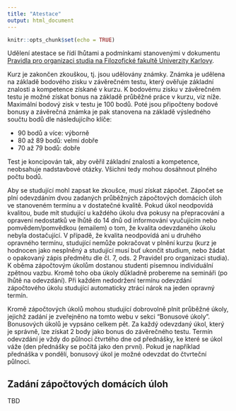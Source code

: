 ```yaml
---
title: "Atestace"
output: html_document
---
```


```r
knitr::opts_chunk$set(echo = TRUE)
```

Udělení atestace se řídí lhůtami a podmínkami stanovenými v dokumentu [Pravidla pro organizaci studia na Filozofické fakultě
Univerzity Karlovy](https://www.ff.cuni.cz/wp-content/uploads/2021/08/Pravidla_pro_organizaci_studia_FFUK_IV_uplne_zneni_z_28-5-2021_ucinne_od_1_10_2021-final-web.pdf). 

Kurz je zakončen zkouškou, tj. jsou udělovány známky. Známka je udělena na základě bodového zisku v závěrečném testu, který ověřuje základní znalosti a kompetence získané v kurzu. K bodovému zisku v závěrečném testu je možné získat bonus na základě průběžné práce v kurzu, viz níže. Maximální bodový zisk v testu je 100 bodů. Poté jsou připočteny bodové bonusy a závěrečná známka je pak stanovena na základě výsledného součtu bodů dle následujícího klíče:

- 90 bodů a více: výborně
- 80 až 89 bodů: velmi dobře
- 70 až 79 bodů: dobře

Test je koncipován tak, aby ověřil základní znalosti a kompetence, neobsahuje nadstavbové otázky. Všichni tedy mohou dosáhnout plného počtu bodů.  

Aby se studující mohl zapsat ke zkoušce, musí získat zápočet. Zápočet se plní odevzdáním dvou zadaných průběžných zápočtových domácích úloh ve stanoveném termínu a v dostatečné kvalitě. Pokud úkol neodpovídá kvalitou, bude mít studující u každého úkolu dva pokusy na přepracování a opravení nedostatků ve lhůtě do 14 dnů od informování vyučujícím nebo pomvědem/pomvědkou (emailem) o tom, že kvalita odevzdaného úkolu nebyla dostačující. V případě, že kvalita neodpovídá ani u druhého opravného termínu, studující nemůže pokračovat v plnění kurzu (kurz je hodnocen jako nesplněný a studující musí buť ukončit studium, nebo žádat o opakovaný zápis předmětu dle čl. 7, ods. 2 Pravidel pro organizaci studia). K oběma zápočtovým úkolům dostanou studenti písemnou individuální zpětnou vazbu. Kromě toho oba úkoly důkladně probereme na semináři (po lhůtě na odevzdání). Při každém nedodržení termínu odevzdání zápočtového úkolu studující automaticky ztrácí nárok na jeden opravný termín.

Kromě zápočtových úkolů mohou studující dobrovolně plnit průběžné úkoly, jejichž zadání je zveřejněno na tomto webu v sekci "Bonusové úkoly". Bonusových úkolů je vypsáno celkem pět. Za každý odevzdaný úkol, který je správně, lze získat 2 body jako bonus do závěrečného testu. Termín odevzdání je vždy do půlnoci čtvrtého dne od přednášky, ke které se úkol váže (den přednášky se počítá jako den první). Pokud je například přednáška v pondělí, bonusový úkol je možné odevzdat do čtvrteční půlnoci. 

## Zadání zápočtových domácích úloh

TBD